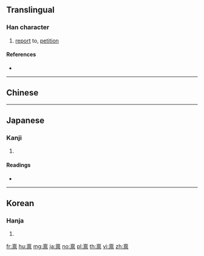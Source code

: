 {{character info/new}}
{{also|稟}}
==Translingual==

===Han character===
{{Han char|rn=113|rad=示|as=08|sn=13|four=|canj=YWRF|ids=⿱㐭示}}

# [[report]] to, [[petition]]

====References====
* {{Han ref|kx=0844.090|dkj=24742|dj=1264.100|hdz=42401.140|uh=7980|ud=31104}}

----

==Chinese==
{{zh-see|稟}}

----

==Japanese==

===Kanji===
{{ja-kanji|grade=|rs=示08}}

# {{defn|lang=ja|sort=示08}}

====Readings====
* {{ja-readings|goon=[[ひん]] (hin), [[りん]] (rin)|kanon=[[ひん]] (hin), [[りん]] (rin)|kun=[[こめぐら]] (komegura)|nanori=}}

----

==Korean==

===Hanja===
{{ko-hanja|hangeul=[[품]], [[름]]|eumhun=|rv=pum, reum|mr=p'um, rŭm|y=phum, rum}}

# {{defn|lang=ko|sort=示08}}

[[fr:禀]]
[[hu:禀]]
[[mg:禀]]
[[ja:禀]]
[[no:禀]]
[[pl:禀]]
[[th:禀]]
[[vi:禀]]
[[zh:禀]]